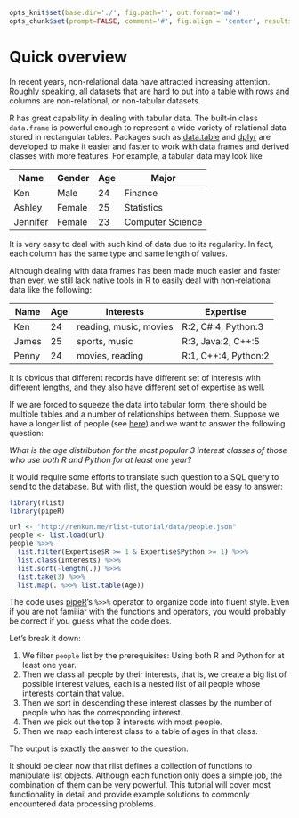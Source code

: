 ```r
opts_knit$set(base.dir='./', fig.path='', out.format='md')
opts_chunk$set(prompt=FALSE, comment='#', fig.align = 'center', results='markup')
```

# Quick overview

In recent years, non-relational data have attracted increasing attention. Roughly speaking, all datasets that are hard to put into a table with rows and columns are non-relational, or non-tabular datasets.

R has great capability in dealing with tabular data. The built-in class `data.frame` is powerful enough to represent a wide variety of relational data stored in rectangular tables. Packages such as [data.table](https://github.com/Rdatatable/data.table) and [dplyr](https://github.com/hadley/dplyr) are developed to make it easier and faster to work with data frames and derived classes with more features. For example, a tabular data may look like

| Name |  Gender | Age | Major |
|------|---------|-----|-------|
| Ken | Male | 24 | Finance |
| Ashley | Female | 25 | Statistics |
| Jennifer | Female | 23 | Computer Science |

It is very easy to deal with such kind of data due to its regularity. In fact, each column has the same type and same length of values.

Although dealing with data frames has been made much easier and faster than ever, we still lack native tools in R to easily deal with non-relational data like the following:

| Name | Age | Interests | Expertise |
|------|-----|----------|----------|
| Ken | 24 | reading, music, movies | R:2, C#:4, Python:3 |
| James | 25 | sports, music | R:3, Java:2, C++:5 |
| Penny | 24 | movies, reading | R:1, C++:4, Python:2 |

It is obvious that different records have different set of interests with different lengths, and they also have different set of expertise as well.

If we are forced to squeeze the data into tabular form, there should be multiple tables and a number of relationships between them. Suppose we have a longer list of people (see [here](../data/people.json)) and we want to answer the following question:

*What is the age distribution for the most popular 3 interest classes of those who use both R and Python for at least one year?*

It would require some efforts to translate such question to a SQL query to send to the database. But with rlist, the question would be easy to answer:

```r
library(rlist)
library(pipeR)

url <- "http://renkun.me/rlist-tutorial/data/people.json"
people <- list.load(url)
people %>>%
  list.filter(Expertise$R >= 1 & Expertise$Python >= 1) %>>%
  list.class(Interests) %>>%
  list.sort(-length(.)) %>>%
  list.take(3) %>>%
  list.map(. %>>% list.table(Age))
```

The code uses [pipeR](/pipeR)'s `%>>%` operator to organize code into fluent style. Even if you are not familiar with the functions and operators, you would probably be correct if you guess what the code does.

Let's break it down:

1. We filter `people` list by the prerequisites: Using both R and Python  for at least one year.
2. Then we class all people by their interests, that is, we create a big list of possible interest values, each is a nested list of all people whose interests contain that value.
3. Then we sort in descending these interest classes by the number of people who has the corresponding interest.
4. Then we pick out the top 3 interests with most people.
5. Then we map each interest class to a table of ages in that class.

The output is exactly the answer to the question.

It should be clear now that rlist defines a collection of functions to manipulate list objects. Although each function only does a simple job, the combination of them can be very powerful. This tutorial will cover most functionality in detail and provide example solutions to commonly encountered data processing problems.
